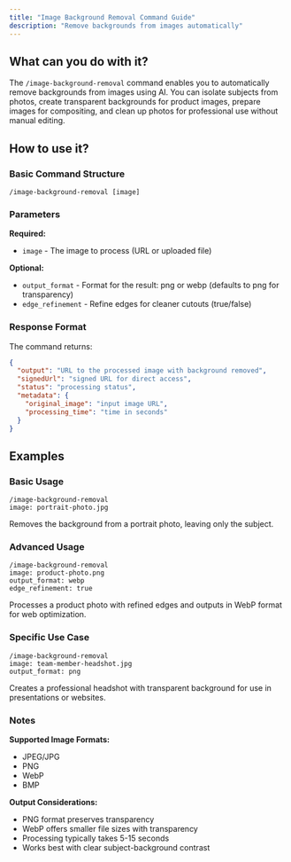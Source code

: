```yaml
---
title: "Image Background Removal Command Guide"
description: "Remove backgrounds from images automatically"
---
```


## What can you do with it?

The `/image-background-removal` command enables you to automatically remove backgrounds from images using AI. You can isolate subjects from photos, create transparent backgrounds for product images, prepare images for compositing, and clean up photos for professional use without manual editing.

## How to use it?

### Basic Command Structure
```
/image-background-removal [image]
```

### Parameters

**Required:**

- `image` - The image to process (URL or uploaded file)

**Optional:**

- `output_format` - Format for the result: png or webp (defaults to png for transparency)
- `edge_refinement` - Refine edges for cleaner cutouts (true/false)

### Response Format

The command returns:
```json
{
  "output": "URL to the processed image with background removed",
  "signedUrl": "signed URL for direct access",
  "status": "processing status",
  "metadata": {
    "original_image": "input image URL",
    "processing_time": "time in seconds"
  }
}
```

## Examples

### Basic Usage
```
/image-background-removal
image: portrait-photo.jpg
```
Removes the background from a portrait photo, leaving only the subject.

### Advanced Usage
```
/image-background-removal
image: product-photo.png
output_format: webp
edge_refinement: true
```
Processes a product photo with refined edges and outputs in WebP format for web optimization.

### Specific Use Case
```
/image-background-removal
image: team-member-headshot.jpg
output_format: png
```
Creates a professional headshot with transparent background for use in presentations or websites.

### Notes

**Supported Image Formats:**
- JPEG/JPG
- PNG
- WebP
- BMP

**Output Considerations:**
- PNG format preserves transparency
- WebP offers smaller file sizes with transparency
- Processing typically takes 5-15 seconds
- Works best with clear subject-background contrast